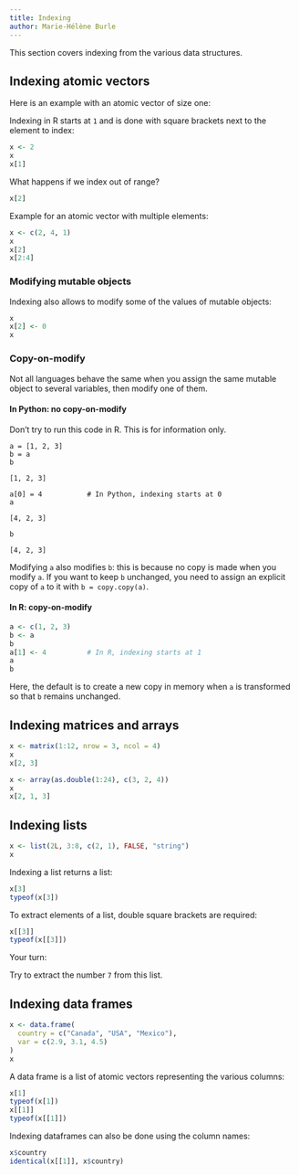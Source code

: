 ```yaml
---
title: Indexing
author: Marie-Hélène Burle
---
```


:::{.def}

This section covers indexing from the various data structures.

:::

## Indexing atomic vectors

:::{.example}

Here is an example with an atomic vector of size one:

:::

Indexing in R starts at `1` and is done with square brackets next to the element to index:

```r
x <- 2
x
x[1]
```

What happens if we index out of range?

```r
x[2]
```

:::{.example}

Example for an atomic vector with multiple elements:

:::

```r
x <- c(2, 4, 1)
x
x[2]
x[2:4]
```

### Modifying mutable objects

Indexing also allows to modify some of the values of mutable objects:

```r
x
x[2] <- 0
x
```

### Copy-on-modify

Not all languages behave the same when you assign the same mutable object to several variables, then modify one of them.

#### In Python: no copy-on-modify

:::{.note}

Don't try to run this code in R. This is for information only.

:::

```.python
a = [1, 2, 3]
b = a
b
```

```
[1, 2, 3]
```

```.python
a[0] = 4           # In Python, indexing starts at 0
a
```

```
[4, 2, 3]
```

```.python
b
```

```
[4, 2, 3]
```

Modifying `a` also modifies `b`: this is because no copy is made when you modify `a`. If you want to keep `b` unchanged, you need to assign an explicit copy of `a` to it with `b = copy.copy(a)`.

#### In R: copy-on-modify

```r
a <- c(1, 2, 3)
b <- a
b
a[1] <- 4          # In R, indexing starts at 1
a
b
```

Here, the default is to create a new copy in memory when `a` is transformed so that `b` remains unchanged.

## Indexing matrices and arrays

```r
x <- matrix(1:12, nrow = 3, ncol = 4)
x
x[2, 3]

x <- array(as.double(1:24), c(3, 2, 4))
x
x[2, 1, 3]
```

## Indexing lists

```r
x <- list(2L, 3:8, c(2, 1), FALSE, "string")
x
```

Indexing a list returns a list:

```r
x[3]
typeof(x[3])
```

To extract elements of a list, double square brackets are required:

```r
x[[3]]
typeof(x[[3]])
```

:::{.exo}

:::{.yourturn}

Your turn:

:::

Try to extract the number `7` from this list.

:::

<!-- ```{r} -->
<!-- x[[2]][5] -->
<!-- ``` -->

## Indexing data frames

```r
x <- data.frame(
  country = c("Canada", "USA", "Mexico"),
  var = c(2.9, 3.1, 4.5)
)
x
```

A data frame is a list of atomic vectors representing the various columns:

```r
x[1]
typeof(x[1])
x[[1]]
typeof(x[[1]])
```

Indexing dataframes can also be done using the column names:

```r
x$country
identical(x[[1]], x$country)
```
